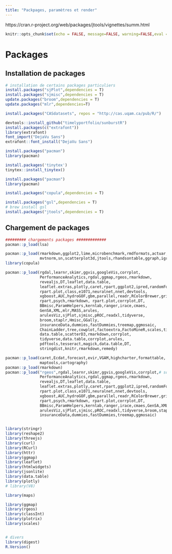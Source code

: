 ```yaml
---
title: "Packpages, paramètres et render"
---
```


https://cran.r-project.org/web/packages/jtools/vignettes/summ.html


```r
knitr::opts_chunk$set(echo = FALSE, message=FALSE, warning=FALSE,eval = FALSE)
```

# Packages

## Installation de packages

```r

# installation de certains packages particuliers
install.packages("sjPlot",dependencies = T)
install.packages("sjmisc",dependencies = T)
update.packages("broom",dependencies = T)
update.packages("mlr",dependencies=T)

install.packages("CASdatasets", repos = "http://cas.uqam.ca/pub/R/")

devtools::install_github("timelyportfolio/sunburstR")
install.packages(c("extrafont"))
library(extrafont)
font_import("DejaVu Sans")
extrafont::font_install("DejaVu Sans")

install.packages("pacman")
library(pacman)

install.packages('tinytex')
tinytex::install_tinytex()
```
```r
install.packages("pacman")
library(pacman)

install.packages("copula",dependencies = T)

install.packages("gsl",dependencies = T)
# brew install gsl
install.packages("jtools",dependencies = T)


```

## Chargement de packages

```r

######### chargements packages #############
pacman::p_load(lsa)

pacman::p_load(rmarkdown,ggplot2,lime,microbenchmark,rmdformats,actuar,copula,
               mvtnorm,sn,scatterplot3d,jtools,rhandsontable,ggraph,igraph,tidygraph,knitr,FNN) # pour texte seul
library(copula)

pacman::p_load(rgdal,learnr,skimr,ggvis,googleVis,corrplot,
               PerformanceAnalytics,rgdal,ggmap,rgeos,rmarkdown,
               revealjs,DT,leaflet,data.table,
               leaflet.extras,plotly,caret,rpart,ggplot2,ipred,randomForest,
               rpart.plot,class,e1071,neuralnet,nnet,devtools,
               xgboost,AUC,hydroGOF,gbm,parallel,readr,RColorBrewer,gridExtra,
               rpart,psych,rmarkdown, rpart.plot,corrplot,DT,
               BBmisc,ParamHelpers,kernlab,ranger,irace,cmaes,
               GenSA,XML,mlr,MASS,arules,
               arulesViz,sjPlot,sjmisc,pROC,readxl,tidyverse,
               broom,staplr,Hmisc,GGally,
               insuranceData,dummies,fastDummies,treemap,ggmosaic,
               ChainLadder,tree,cowplot,factoextra,FactoMineR,scales,tibble,
               data.table,scatterD3,rmarkdown,corrplot,
               tidyverse,data.table,corrplot,arules,
               pdftools,tesseract,magick,data.table,DT,
               stringdist,knitr,rmarkdown,remedy)

pacman::p_load(caret,Ecdat,forecast,evir,VGAM,highcharter,formattable,
               maptools,cartography)
pacman::p_load(rmarkdown)
pacman::p_load("rgeos",rgdal,learnr,skimr,ggvis,googleVis,corrplot,# sdfsf
               PerformanceAnalytics,rgdal,ggmap,rgeos,rmarkdown,
               revealjs,DT,leaflet,data.table,
               leaflet.extras,plotly,caret,rpart,ggplot2,ipred,randomForest,
               rpart.plot,class,e1071,neuralnet,nnet,devtools,
               xgboost,AUC,hydroGOF,gbm,parallel,readr,RColorBrewer,gridExtra,
               rpart,psych,rmarkdown, rpart.plot,corrplot,DT,
               BBmisc,ParamHelpers,kernlab,ranger,irace,cmaes,GenSA,XML,mlr,MASS,arules,
               arulesViz,sjPlot,sjmisc,pROC,readxl,tidyverse,broom,staplr,Hmisc,
               insuranceData,dummies,fastDummies,treemap,ggmosaic)


library(stringr)
library(reshape2)
library(threejs)
library(curl)
library(RCurl)
library(httr)
library(ggmap)
library(leaflet)
library(htmlwidgets)
library(jsonlite)
library(data.table)
library(plotly)
# library(V8)

library(maps)

library(ggmap)
library(rgeos)
library(classInt)
library(plotrix)
library(scales)


# divers
library(digest)
R.Version()


```



